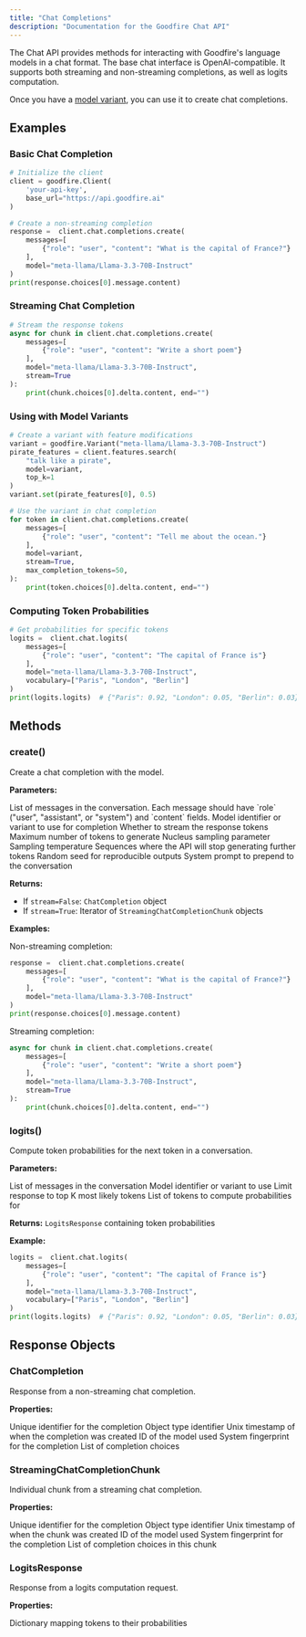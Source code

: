 ```yaml
---
title: "Chat Completions"
description: "Documentation for the Goodfire Chat API"
---
```


The Chat API provides methods for interacting with Goodfire's language models in a chat format.
The base chat interface is OpenAI-compatible. It supports both streaming and non-streaming completions, as well as logits computation.

Once you have a [model variant](/sdk-reference/variants), you can use it to create chat completions.

## Examples

### Basic Chat Completion

```python
# Initialize the client
client = goodfire.Client(
    'your-api-key',
    base_url="https://api.goodfire.ai"
)

# Create a non-streaming completion
response =  client.chat.completions.create(
    messages=[
        {"role": "user", "content": "What is the capital of France?"}
    ],
    model="meta-llama/Llama-3.3-70B-Instruct"
)
print(response.choices[0].message.content)
```

### Streaming Chat Completion

```python
# Stream the response tokens
async for chunk in client.chat.completions.create(
    messages=[
        {"role": "user", "content": "Write a short poem"}
    ],
    model="meta-llama/Llama-3.3-70B-Instruct",
    stream=True
):
    print(chunk.choices[0].delta.content, end="")
```

### Using with Model Variants

```python
# Create a variant with feature modifications
variant = goodfire.Variant("meta-llama/Llama-3.3-70B-Instruct")
pirate_features = client.features.search(
    "talk like a pirate",
    model=variant,
    top_k=1
)
variant.set(pirate_features[0], 0.5)

# Use the variant in chat completion
for token in client.chat.completions.create(
    messages=[
        {"role": "user", "content": "Tell me about the ocean."}
    ],
    model=variant,
    stream=True,
    max_completion_tokens=50,
):
    print(token.choices[0].delta.content, end="")
```

### Computing Token Probabilities

```python
# Get probabilities for specific tokens
logits =  client.chat.logits(
    messages=[
        {"role": "user", "content": "The capital of France is"}
    ],
    model="meta-llama/Llama-3.3-70B-Instruct",
    vocabulary=["Paris", "London", "Berlin"]
)
print(logits.logits)  # {"Paris": 0.92, "London": 0.05, "Berlin": 0.03}
```

## Methods

### create()

Create a chat completion with the model.

**Parameters:**

<ResponseField name="messages" type="list[ChatMessage]" required>
  List of messages in the conversation. Each message should have `role` ("user",
  "assistant", or "system") and `content` fields.
</ResponseField>

<ResponseField name="model" type="Union[str, VariantInterface]" required>
  Model identifier or variant to use for completion
</ResponseField>

<ResponseField name="stream" type="bool" default="False">
  Whether to stream the response tokens
</ResponseField>

<ResponseField name="max_completion_tokens" type="Optional[int]" default="2048">
  Maximum number of tokens to generate
</ResponseField>

<ResponseField name="top_p" type="float" default="0.9">
  Nucleus sampling parameter
</ResponseField>

<ResponseField name="temperature" type="float" default="0.6">
  Sampling temperature
</ResponseField>

<ResponseField name="stop" type="Optional[Union[str, list[str]]]">
  Sequences where the API will stop generating further tokens
</ResponseField>

<ResponseField name="seed" type="Optional[int]" default="42">
  Random seed for reproducible outputs
</ResponseField>

<ResponseField name="system_prompt" type="str">
  System prompt to prepend to the conversation
</ResponseField>

**Returns:**

- If `stream=False`: `ChatCompletion` object
- If `stream=True`: Iterator of `StreamingChatCompletionChunk` objects

**Examples:**

Non-streaming completion:

```python
response =  client.chat.completions.create(
    messages=[
        {"role": "user", "content": "What is the capital of France?"}
    ],
    model="meta-llama/Llama-3.3-70B-Instruct"
)
print(response.choices[0].message.content)
```

Streaming completion:

```python
async for chunk in client.chat.completions.create(
    messages=[
        {"role": "user", "content": "Write a short poem"}
    ],
    model="meta-llama/Llama-3.3-70B-Instruct",
    stream=True
):
    print(chunk.choices[0].delta.content, end="")
```

### logits()

Compute token probabilities for the next token in a conversation.

**Parameters:**

<ResponseField name="messages" type="list[ChatMessage]" required>
  List of messages in the conversation
</ResponseField>

<ResponseField name="model" type="Union[str, VariantInterface]" required>
  Model identifier or variant to use
</ResponseField>

<ResponseField name="top_k" type="Optional[int]">
  Limit response to top K most likely tokens
</ResponseField>

<ResponseField name="vocabulary" type="Optional[list[str]]">
  List of tokens to compute probabilities for
</ResponseField>

**Returns:** `LogitsResponse` containing token probabilities

**Example:**

```python
logits =  client.chat.logits(
    messages=[
        {"role": "user", "content": "The capital of France is"}
    ],
    model="meta-llama/Llama-3.3-70B-Instruct",
    vocabulary=["Paris", "London", "Berlin"]
)
print(logits.logits)  # {"Paris": 0.92, "London": 0.05, "Berlin": 0.03}
```

## Response Objects

### ChatCompletion

Response from a non-streaming chat completion.

**Properties:**

<ResponseField name="id" type="str">
  Unique identifier for the completion
</ResponseField>

<ResponseField name="object" type="str">
  Object type identifier
</ResponseField>

<ResponseField name="created" type="Optional[int]">
  Unix timestamp of when the completion was created
</ResponseField>

<ResponseField name="model" type="str">
  ID of the model used
</ResponseField>

<ResponseField name="system_fingerprint" type="str">
  System fingerprint for the completion
</ResponseField>

<ResponseField name="choices" type="list[ChatCompletionChoice]">
  List of completion choices
</ResponseField>

### StreamingChatCompletionChunk

Individual chunk from a streaming chat completion.

**Properties:**

<ResponseField name="id" type="str">
  Unique identifier for the completion
</ResponseField>

<ResponseField name="object" type="str">
  Object type identifier
</ResponseField>

<ResponseField name="created" type="Optional[int]">
  Unix timestamp of when the chunk was created
</ResponseField>

<ResponseField name="model" type="str">
  ID of the model used
</ResponseField>

<ResponseField name="system_fingerprint" type="str">
  System fingerprint for the completion
</ResponseField>

<ResponseField name="choices" type="list[StreamingChoice]">
  List of completion choices in this chunk
</ResponseField>

### LogitsResponse

Response from a logits computation request.

**Properties:**

<ResponseField name="logits" type="dict[str, float]">
  Dictionary mapping tokens to their probabilities
</ResponseField>
